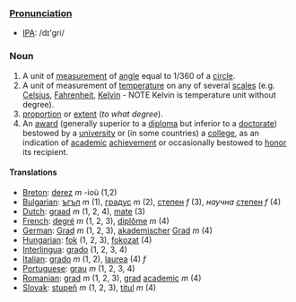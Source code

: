 ===[[Pronunciation]]===
*[[w:IPA|IPA]]: /dɪ'gri/

===Noun===

# A unit of [[measurement]] of [[angle]] equal to 1/360 of a [[circle]].
# A unit of measurement of [[temperature]] on any of several [[scales]] (e.g. [[Celsius]], [[Fahrenheit]], [[Kelvin]] - NOTE Kelvin is temperature unit without degree).
# [[proportion]] or [[extent]] (''to what degree'').
# An [[award]] (generally superior to a [[diploma]] but inferior to a [[doctorate]]) bestowed by a [[university]] or (in some countries) a [[college]], as an indication of [[academic]] [[achievement]] or occasionally bestowed to [[honor]] its recipient.

====Translations====

*[[Breton]]: [[derez]] ''m'' -ioù (1,2)
*[[Bulgarian]]: [[ъгъл]] ''m'' (1), [[градус]] ''m'' (2), [[степен]] ''f'' (3), ''научна'' [[степен]] ''f'' (4)
*[[Dutch]]: [[graad]] ''m'' (1, 2, 4), [[mate]] (3)
*[[French]]: [[degré]] ''m'' (1, 2, 3), [[diplôme]] ''m'' (4)
*[[German]]: [[Grad]] ''m'' (1, 2, 3), [[akademischer]] [[Grad]] ''m'' (4)
*[[Hungarian]]: [[fok]] (1, 2, 3), [[fokozat]] (4)
*[[Interlingua]]: [[grado]] (1, 2, 3, 4)
*[[Italian]]: [[grado]] ''m'' (1, 2), [[laurea]] (4) ''f''
*[[Portuguese]]: [[grau]] ''m'' (1, 2, 3, 4)
*[[Romanian]]: [[grad]] ''m'' (1, 2, 3), [[grad]] [[academic]] ''m'' (4)
*[[Slovak]]: [[stupeň]] ''m'' (1, 2, 3), [[titul]] ''m'' (4)